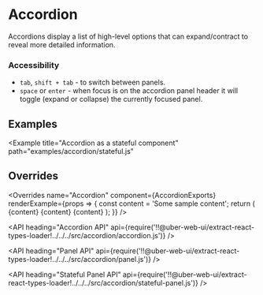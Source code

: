 <!--
Copyright (c) 2018 Uber Technologies, Inc.

This source code is licensed under the MIT license found in the
LICENSE file in the root directory of this source tree.
-->




# Accordion

Accordions display a list of high-level options that can expand/contract to reveal more detailed information.

### Accessibility

- `tab`, `shift + tab` - to switch between panels.
- `space` or `enter` - when focus is on the accordion panel header it will toggle (expand or
  collapse) the currently focused panel.

## Examples

<Example title="Accordion basic usage" path="examples/accordion/basic.js">
  <BasicAccordion />
</Example>

<Example
  title="Accordion as a stateful component"
  path="examples/accordion/stateful.js"
>
  <StatefulAccordion />
</Example>

## Overrides

<Overrides
  name="Accordion"
  component={AccordionExports}
  renderExample={props => {
    const content = 'Some sample content';
    return (
      <Accordion overrides={props.overrides}>
        <Panel overrides={props.overrides} title="Accordion panel 1">
          {content}
        </Panel>
        <Panel overrides={props.overrides} title="Accordion panel 2">
          {content}
        </Panel>
        <Panel overrides={props.overrides} title="Accordion panel 3">
          {content}
        </Panel>
      </Accordion>
    );
  }}
/>

<API
  heading="Accordion API"
  api={require('!!@uber-web-ui/extract-react-types-loader!../../../src/accordion/accordion.js')}
/>

<API
  heading="Panel API"
  api={require('!!@uber-web-ui/extract-react-types-loader!../../../src/accordion/panel.js')}
/>

<API
  heading="Stateful Panel API"
  api={require('!!@uber-web-ui/extract-react-types-loader!../../../src/accordion/stateful-panel.js')}
/>
